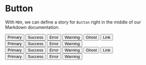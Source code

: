 <!--- Button.stories.mdx -->



<Meta title="Atoms/Button" component={Button} />

# Button

With `MDX`, we can define a story for `Button` right in the middle of our
Markdown documentation.

<Canvas>
  <Story name="Button">
    <div>
      <Button type='primary'>Primary</Button>
      <Button type='success'>Success</Button>
      <Button type='error'>Error</Button>
      <Button type='warning'>Warning</Button>
      <Button type='ghost'>Ghost</Button>
      <Button type='link'>Link</Button>
    </div>
    <div style={{ marginTop: 10 }}>
      <Button inverse type='primary'>Primary</Button>
      <Button inverse type='success'>Success</Button>
      <Button inverse type='error'>Error</Button>
      <Button inverse type='warning'>Warning</Button>
    </div>
    <div style={{ marginTop: 50 }}>
      <Button loading type='primary'>Primary</Button>
      <Button loading type='success'>Success</Button>
      <Button loading type='error'>Error</Button>
      <Button loading type='warning'>Warning</Button>
      <Button loading type='ghost'>Ghost</Button>
      <Button loading type='link'>Link</Button>
    </div>
    <div style={{ marginTop: 10 }}>
      <Button inverse loading type='primary'>Primary</Button>
      <Button inverse loading type='success'>Success</Button>
      <Button inverse loading type='error'>Error</Button>
      <Button inverse loading type='warning'>Warning</Button>
    </div>
  </Story>
</Canvas>